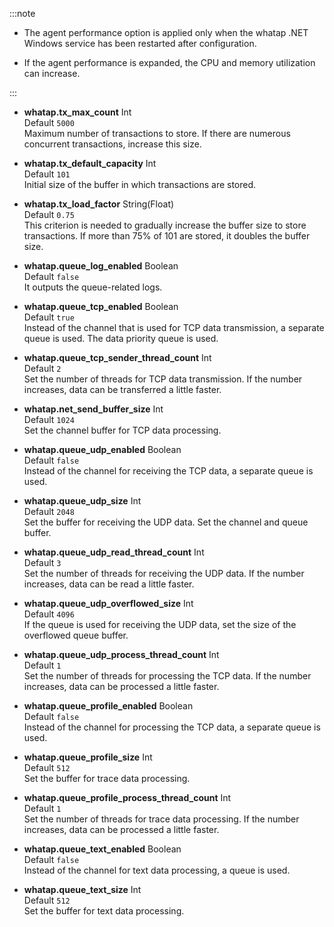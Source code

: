 :::note

-   The agent performance option is applied only when the whatap .NET Windows service has been restarted after configuration.

-   If the agent performance is expanded, the CPU and memory utilization can increase.

:::

-   **whatap.tx_max_count** <span class='type'>Int</span><br/>
    Default `5000`<br/>Maximum number of transactions to store. If there are numerous concurrent transactions, increase this size.

-   **whatap.tx_default_capacity** <span class='type'>Int</span><br/>
    Default `101`<br/>Initial size of the buffer in which transactions are stored.

-   **whatap.tx_load_factor** <span class='type'>String(Float)</span><br/>
    Default `0.75`<br/>This criterion is needed to gradually increase the buffer size to store transactions. If more than 75% of 101 are stored, it doubles the buffer size.                          

-   **whatap.queue_log_enabled** <span class='type'>Boolean</span><br/>
    Default `false`<br/>It outputs the queue-related logs.

-   **whatap.queue_tcp_enabled** <span class='type'>Boolean</span><br/>Default `true`<br/> 
    Instead of the channel that is used for TCP data transmission, a separate queue is used. The data priority queue is used.

-   **whatap.queue_tcp_sender_thread_count** <span class='type'>Int</span><br/>Default `2`<br/> 
    Set the number of threads for TCP data transmission. If the number increases, data can be transferred a little faster. 

-   **whatap.net_send_buffer_size** <span class='type'>Int</span><br/>Default `1024`<br/>
    Set the channel buffer for TCP data processing.

-   **whatap.queue_udp_enabled** <span class='type'>Boolean</span><br/>Default `false`<br/> 
    Instead of the channel for receiving the TCP data, a separate queue is used.

-   **whatap.queue_udp_size** <span class='type'>Int</span><br/>Default `2048`<br/>
    Set the buffer for receiving the UDP data. Set the channel and queue buffer. 

-   **whatap.queue_udp_read_thread_count** <span class='type'>Int</span><br/>Default `3`<br/> 
    Set the number of threads for receiving the UDP data. If the number increases, data can be read a little faster. 

-   **whatap.queue_udp_overflowed_size** <span class='type'>Int</span><br/>Default `4096`<br/>
    If the queue is used for receiving the UDP data, set the size of the overflowed queue buffer.

-   **whatap.queue_udp_process_thread_count** <span class='type'>Int</span><br/>Default `1`<br/> 
    Set the number of threads for processing the TCP data. If the number increases, data can be processed a little faster.

-   **whatap.queue_profile_enabled** <span class='type'>Boolean</span><br/>Default `false`<br/> 
    Instead of the channel for processing the TCP data, a separate queue is used.

-   **whatap.queue_profile_size** <span class='type'>Int</span><br/>Default `512`<br/>
    Set the buffer for trace data processing.

-   **whatap.queue_profile_process_thread_count** <span class='type'>Int</span><br/>Default `1`<br/> 
    Set the number of threads for trace data processing. If the number increases, data can be processed a little faster.

-   **whatap.queue_text_enabled** <span class='type'>Boolean</span><br/>Default `false`<br/> 
    Instead of the channel for text data processing, a queue is used.

-   **whatap.queue_text_size** <span class='type'>Int</span><br/>Default `512`<br/>
    Set the buffer for text data processing.

